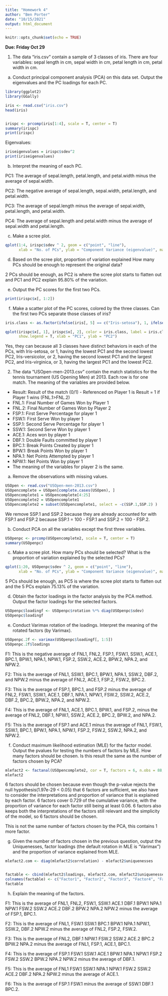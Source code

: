 ```yaml
---
title: "Homework 4"
author: "Ben Porter"
date: "10/15/2021"
output: html_document
---
```


```r
knitr::opts_chunk$set(echo = TRUE)
```

**Due: Friday Oct 29** 

1. The data "iris.csv" contain a sample of 3 classes of iris. There are four variables: sepal length in cm, sepal width in cm, petal length in cm, petal width in cm.  
 a. Conduct principal component analysis (PCA) on this data set. Output the eigenvalues and the PC loadings for each PC. 
```r
library(ggplot2)
library(GGally)

iris <- read.csv("iris.csv")
head(iris)


irispc <- prcomp(iris[1:4], scale = T, center = T)
summary(irispc)
print(irispc)
```

Eigenvalues:

```r
iriseigenvalues = irispc$sdev^2
print(iriseigenvalues)
```

 b. Interpret the meaning of each PC.  

PC1: The average of sepal.length, petal.length, and petal.width minus the average of sepal.width.
 
PC2: The negative average of sepal.length, sepal.width, petal.length, and petal.width.
 
PC3: The average of sepal.length minus the average of sepal.width, petal.length, and petal.width.

PC4: The average of sepal.length and petal.width minus the average of sepal.width and petal.length.
 
 c. Make a scree plot.  
 
```r
qplot(1:4, irispc$sdev ^ 2, geom = c("point", "line"),
      xlab = "No. of PCs", ylab = "Component Variance (eigenvalue)", main = "Scree Plot")

```
 
 
 d. Based on the scree plot, proportion of variation explained How many PCs should be enough to represent the original data?  
 
2 PCs should be enough, as PC2 is where the scree plot starts to flatten out and PC1 and PC2 explain 95.80% of the variation.
 
 e. Output the PC scores for the first two PCs.  
```r
print(irispc$x[, 1:2])
```

 f. Make a scatter plot of the PC scores, colored by the three classes. Can the first two PCs separate those classes of iris?  
```r

iris.class <- as.factor(ifelse(iris[, 5] == c("Iris-setosa"), 1, ifelse(iris[, 5] == c("Iris-versicolor"), 2, 3)))

qplot(irispc$x[, 1], irispc$x[, 2], color = iris.class, label = iris.class, geom = "text",
      show.legend = T, xlab = "PC1", ylab = "PC2")
```

Yes, they can because all 3 classes have distinct behaviors in each of the PCs, with Iris-setosa, or 1, having the lowest PC1 and the second lowest PC2, Iris-versicolor, or 2, having the second lowest PC1 and the largest PC2, and Iris-virginica, or 3, having the largest PC1 and the lowest PC2.



2. The data "USOpen-men-2013.csv" contain the match statistics for the tennis tournament (US Opening Men) at 2013. Each row is for one match. The meaning of the variables are provided below.  

 - Result: Result of the match (0/1) - Referenced on Player 1 is Result = 1 if Player 1 wins (FNL.1>FNL.2)  
 - FNL.1: Final Number of Games Won by Player 1  
 - FNL.2: Final Number of Games Won by Player 2   
 - FSP.1: First Serve Percentage for player 1  
 - FSW.1: First Serve Won by player 1  
 - SSP.1: Second Serve Percentage for player 1  
 - SSW.1: Second Serve Won by player 1  
 - ACE.1: Aces won by player 1  
 - DBF.1: Double Faults committed by player 1   
 - BPC.1: Break Points Created by player 1  
 - BPW.1: Break Points Won by player 1  
 - NPA.1: Net Points Attempted by player 1   
 - NPW.1: Net Points Won by player 1   
 - The meaning of the variables for player 2 is the same. 

 a. Remove the observations with missing values.  
 
```r
USOpen <- read.csv("USOpen-men-2013.csv")
USOpencomplete = USOpen[complete.cases(USOpen), ]
USOpencomplete1 = USOpencomplete[4:25]
USOpencomplete2 = USOpencomplete1
USOpencomplete2 = subset(USOpencomplete1, select = -c(SSP.1,SSP.2) )

```

We remove SSP.1 and SSP.2 because they are already accounted for with FSP.1 and FSP.2 because SSP.1 = 100 - FSP.1 and SSP.2 = 100 - FSP.2.
 
 b. Conduct PCA on all the variables except the first three variables.   
 
```r
USOpenpc <- prcomp(USOpencomplete2, scale = T, center = T)
summary(USOpenpc)

```



 c. Make a scree plot. How many PCs should be selected? What is the proportion of variation explained by the selected PCs?

```r
qplot(1:20, USOpenpc$sdev ^ 2, geom = c("point", "line"),
      xlab = "No. of PCs", ylab = "Component Variance (eigenvalue)", main = "Scree Plot")
```

5 PCs should be enough, as PC5 is where the scree plot starts to flatten out and the 5 PCs explain 75.13% of the variation.

 d. Obtain the factor loadings in the factor analysis by the PCA method. Output the factor loadings for the selected factors.  
 
```r
USOpenpc$loadingf <- USOpenpc$rotation %*% diag(USOpenpc$sdev)
USOpenpc$loadingf
```

 
 e. Conduct Varimax rotation of the loadings. Interpret the meaning of the rotated factors (by Varimax).  
 
```r
USOpenpc.2f <- varimax(USOpenpc$loadingf[, 1:5])
USOpenpc.2f$loadings
```

F1: This is the negative average of FNL1, FNL2, FSP.1, FSW.1, SSW.1, ACE.1, BPC.1, BPW.1, NPA.1, NPW.1, FSP.2, SSW.2, ACE.2, BPW.2, NPA.2, and NPW.2.

F2: This is the average of FNL1, SSW.1, BPC.1, BPW.1, NPA.1, SSW.2, DBF.2, and NPW.2 minus the average of FNL2, ACE.1, FSP.2, FSW.2, BPC.2.

F3: This is the average of FSP.1, BPC.1, and FSP.2 minus the average of FNL2, FSW.1, SSW.1, ACE.1, DBF.1, NPA.1, NPW.1, FSW.2, SSW.2, ACE.2, DBF.2, BPC.2, BPW.2, NPA.2, and NPW.2.

F4: This is the average of FNL1, ACE.1, BPC.1, BPW.1, and FSP.2,  minus the average of FNL2, DBF.1, NPW.1, SSW.2, ACE.2, BPC.2, BPW.2, and NPA.2.

F5: This is the average of FSP.1 and ACE.1 minus the average of FNL1, FSW.1, SSW.1, BPC.1, BPW.1, NPA.1, NPW.1, FSP.2, FSW.2, SSW.2, NPA.2, and NPW.2.

 
 f. Conduct maximum likelihood estimation (MLE) for the factor model. Output the pvalues for testing the numbers of factors by MLE. How many factors should be chosen. Is this result the same as the number of factors chosen by PCA?
 
```r
mlefact2 <- factanal(USOpencomplete2, cor = T, factors = 6, n.obs = 88, method = "mle", rotation = "varimax")
mlefact2
```

6 factors should be chosen because even though the p-value rejects the null hypothesis(1.97e-29 < 0.05) that 6 factors are sufficient, we also have to consider the interpretations and proportion of variance that is explained by each factor. 6 factors cover 0.729 of the cumulative variance, with the proportion of variance for each factor still being at least 0.06. 6 factors also keeps both the interpretations of the factors still relevant and the simplicity of the model, so 6 factors should be chosen.

This is not the same number of factors chosen by the PCA, this contains 1 more factor.

 
 g. Given the number of factors chosen in the previous question, output the Uniquenesses, factor loadings (the default rotation in MLE is "Varimax") and the proportion of variance explained from MLE. 
 
```r
mlefact2.com <- diag(mlefact2$correlation) - mlefact2$uniquenesses


factable <- cbind(mlefact2$loadings, mlefact2.com, mlefact2$uniquenesses)
colnames(factable) <- c("Factor1", "Factor2", "Factor3", "Factor4", "Factor5", "Factor6", "Communality", "Uniqueness")
factable
```

 
 h. Explain the meaning of the factors.  


F1: This is the average of FNL1, FNL2, FSW.1, SSW.1 ACE.1 DBF.1 BPW.1 NPA.1 NPW.1 FSW.2 SSW.2 ACE.2 DBF.2 BPW.2 NPA.2 NPW.2 minus the average of FSP.1, BPC.1.

F2: This is the average of  FNL1, FSW.1 SSW.1 BPC.1 BPW.1 NPA.1 NPW.1, SSW.2, DBF.2 NPW.2 minus the average of FNL2, FSP.2, FSW.2.

F3: This is the average of FNL2, DBF.1 NPW.1 FSW.2 SSW.2 ACE.2 BPC.2 BPW.2 NPA.2 minus the average of FNL1, FSP.1, ACE.1, BPC.1.

F4: This is the average of FSP.1 FSW.1 SSW.1 ACE.1 BPW.1 NPA.1 NPW.1 FSP.2 FSW.2 SSW.2 BPW.2 NPA.2 NPW.2 minus the average of DBF.1.

F5: This is the average of FNL1 FSW.1 SSW.1  NPA.1 NPW.1 FSW.2 SSW.2 ACE.2 DBF.2 NPA.2 NPW.2 minus the average of ACE.1.

F6: This is the average of FSP.1 FSW.1 minus the average of SSW.1 DBF.1 BPC.2.
